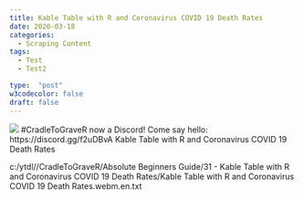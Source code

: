 ```yaml
---
title: Kable Table with R and Coronavirus COVID 19 Death Rates
date: 2020-03-18
categories:
  - Scraping Content
tags:
  - Test
  - Test2

type:  "post"
w3codecolor: false
draft: false
---
```


<img src="https://www.cradletograver.com/auto-posts/images/KableTablewithRandCoronavirusCOVID19DeathRates.webm.jpg">
#CradleToGraveR now a Discord! Come say hello: https://discord.gg/f2uDBvA
Kable Table with R and Coronavirus COVID 19 Death Rates



c:/ytdl//CradleToGraveR/Absolute Beginners Guide/31 - Kable Table with R and Coronavirus COVID 19 Death Rates/Kable Table with R and Coronavirus COVID 19 Death Rates.webm.en.txt
